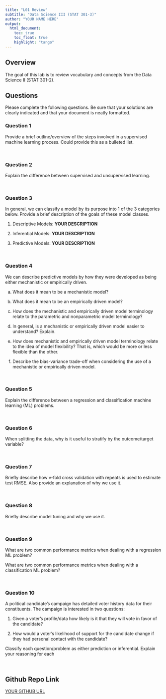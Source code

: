 ```yaml
---
title: "L01 Review"
subtitle: "Data Science III (STAT 301-3)"
author: "YOUR NAME HERE"
output: 
  html_document:
    toc: true
    toc_float: true
    highlight: "tango"
---
```


## Overview

The goal of this lab is to review vocabulary and concepts from the Data Science II (STAT 301-2).

## Questions

Please complete the following questions. Be sure that your solutions are clearly indicated and that your document is neatly formatted.


### Question 1

Provide a brief outline/overview of the steps involved in a supervised machine learning process. Could provide this as a bulleted list. 

<br>

### Question 2

Explain the difference between supervised and unsupervised learning.

<br>

### Question 3 

In general, we can classify a model by its purpose into 1 of the 3 categories below. Provide a brief description of the goals of these model classes.

1. Descriptive Models: **YOUR DESCRIPTION**

2. Inferential Models: **YOUR DESCRIPTION**

3. Predictive Models: **YOUR DESCRIPTION**

<br>

### Question 4 

We can describe predictive models by how they were developed as being either mechanistic or empirically driven. 

a. What does it mean to be a mechanistic model?

b. What does it mean to be an empirically driven model?

c. How does the mechanistic and empirically driven model terminology relate to the parametric and nonparametric model terminology? 

d. In general, is a mechanistic or empirically driven model easier to understand? Explain.

e. How does mechanistic and empirically driven model terminology relate to the idea of model flexibility? That is, which would be more or less flexible than the other.

f. Describe the bias-variance trade-off when considering the use of a mechanistic or empirically driven model. 

<br>

### Question 5 

Explain the difference between a regression and classification machine learning (ML) problems.

<br>

### Question 6 

When splitting the data, why is it useful to stratify by the outcome/target variable? 

<br>

### Question 7 

Briefly describe how v-fold cross validation with repeats is used to estimate test RMSE. Also provide an explanation of why we use it.

<br>

### Question 8 

Briefly describe model tuning and why we use it.

<br>

### Question 9 

What are two common performance metrics when dealing with a regression ML problem?

What are two common performance metrics when dealing with a classification ML problem?

<br>

### Question 10

A political candidate's campaign has detailed voter history data for their constituents. The campaign is interested in two questions:

1. Given a voter's profile/data how likely is it that they will vote in favor of the candidate?

1. How would a voter's likelihood of support for the candidate change if they had personal contact with the candidate?

Classify each question/problem as either prediction or inferential. Explain your reasoning for each

<br>

## Github Repo Link

[YOUR GITHUB URL](TEXT FOR YOUR GITHUB URL){target="_blank"}
